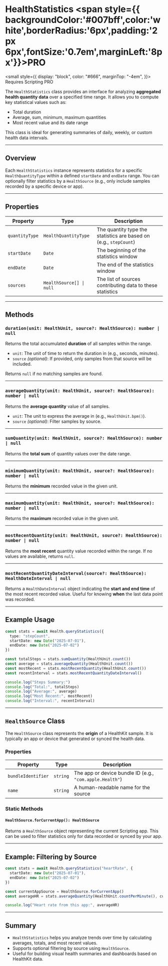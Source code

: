 # HealthStatistics <span style={{ backgroundColor:'#007bff',color:'white',borderRadius:'6px',padding:'2px 6px',fontSize:'0.7em',marginLeft:'8px'}}>PRO</span>

<small
  style={{
    display: "block",
    color: "#666",
    marginTop: "-4em",
  }}>
  Requires Scripting PRO
</small>

The `HealthStatistics` class provides an interface for analyzing **aggregated health quantity data** over a specified time range. It allows you to compute key statistical values such as:

* Total duration
* Average, sum, minimum, maximum quantities
* Most recent value and its date range

This class is ideal for generating summaries of daily, weekly, or custom health data intervals.

---

## Overview

Each `HealthStatistics` instance represents statistics for a specific `HealthQuantityType` within a defined `startDate` and `endDate` range. You can optionally filter statistics by a `HealthSource` (e.g., only include samples recorded by a specific device or app).

---

## Properties

| Property       | Type                     | Description                                                       |
| -------------- | ------------------------ | ----------------------------------------------------------------- |
| `quantityType` | `HealthQuantityType`     | The quantity type the statistics are based on (e.g., `stepCount`) |
| `startDate`    | `Date`                   | The beginning of the statistics window                            |
| `endDate`      | `Date`                   | The end of the statistics window                                  |
| `sources`      | `HealthSource[] \| null` | The list of sources contributing data to these statistics         |

---

## Methods

### `duration(unit: HealthUnit, source?: HealthSource): number | null`

Returns the total accumulated **duration** of all samples within the range.

* `unit`: The unit of time to return the duration in (e.g., seconds, minutes).
* `source` *(optional)*: If provided, only samples from that source will be included.

Returns `null` if no matching samples are found.

---

### `averageQuantity(unit: HealthUnit, source?: HealthSource): number | null`

Returns the **average quantity** value of all samples.

* `unit`: The unit to express the average in (e.g., `HealthUnit.bpm()`).
* `source` *(optional)*: Filter samples by source.

---

### `sumQuantity(unit: HealthUnit, source?: HealthSource): number | null`

Returns the **total sum** of quantity values over the date range.

---

### `minimumQuantity(unit: HealthUnit, source?: HealthSource): number | null`

Returns the **minimum** recorded value in the given unit.

---

### `maximumQuantity(unit: HealthUnit, source?: HealthSource): number | null`

Returns the **maximum** recorded value in the given unit.

---

### `mostRecentQuantity(unit: HealthUnit, source?: HealthSource): number | null`

Returns the **most recent** quantity value recorded within the range. If no values are available, returns `null`.

---

### `mostRecentQuantityDateInterval(source?: HealthSource): HealthDateInterval | null`

Returns a `HealthDateInterval` object indicating the **start and end time** of the most recent recorded value. Useful for knowing **when** the last data point was recorded.

---

## Example Usage

```ts
const stats = await Health.queryStatistics({
  type: "stepCount",
  startDate: new Date("2025-07-01"),
  endDate: new Date("2025-07-02")
})

const totalSteps = stats.sumQuantity(HealthUnit.count())
const average = stats.averageQuantity(HealthUnit.count())
const mostRecent = stats.mostRecentQuantity(HealthUnit.count())
const recentInterval = stats.mostRecentQuantityDateInterval()

console.log("Steps Summary:")
console.log("Total:", totalSteps)
console.log("Average:", average)
console.log("Most Recent:", mostRecent)
console.log("Interval:", recentInterval)
```

---

## `HealthSource` Class

The `HealthSource` class represents the **origin** of a HealthKit sample. It is typically an app or device that generated or synced the health data.

### Properties

| Property           | Type     | Description                                              |
| ------------------ | -------- | -------------------------------------------------------- |
| `bundleIdentifier` | `string` | The app or device bundle ID (e.g., `"com.apple.Health"`) |
| `name`             | `string` | A human-readable name for the source                     |

### Static Methods

#### `HealthSource.forCurrentApp(): HealthSource`

Returns a `HealthSource` object representing the current Scripting app. This can be used to filter statistics only for data recorded or synced by your app.

---

## Example: Filtering by Source

```ts
const stats = await Health.queryStatistics("heartRate", {
  startDate: new Date("2025-07-01"),
  endDate: new Date("2025-07-02")
})

const currentAppSource = HealthSource.forCurrentApp()
const averageHR = stats.averageQuantity(HealthUnit.countPerMinute(), currentAppSource)

console.log("Heart rate from this app:", averageHR)
```

---

## Summary

* `HealthStatistics` helps you analyze trends over time by calculating averages, totals, and most recent values.
* Supports optional filtering by source using `HealthSource`.
* Useful for building visual health summaries and dashboards based on HealthKit data.
